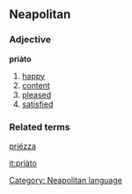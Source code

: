 ==Neapolitan==
===Adjective===
'''prìàto'''
#[[happy]]
#[[content]]
#[[pleased]]
#[[satisfied]]
===Related terms===
[[priézza]]

[[Category: Neapolitan language]]
[[it:prìàto]]